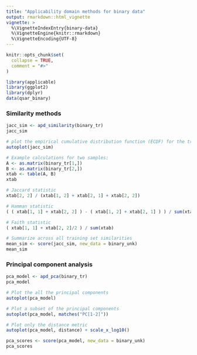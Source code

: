 ```yaml
---
title: "Applicability domain methods for binary data"
output: rmarkdown::html_vignette
vignette: >
  %\VignetteIndexEntry{binary-data}
  %\VignetteEngine{knitr::rmarkdown}
  %\VignetteEncoding{UTF-8}
---
```


```r
knitr::opts_chunk$set(
  collapse = TRUE,
  comment = "#>"
)
```

```r
library(applicable)
library(ggplot2)
library(dplyr)
data(qsar_binary)
```

### Similarity methods
```r

jacc_sim <- apd_similarity(binary_tr)
jacc_sim

# plot the empirical cumulative distribution function (ECDF) for the training set:
autoplot(jacc_sim)

# Example calculations for two samples:
A <- as.matrix(binary_tr[1,])
B <- as.matrix(binary_tr[2,])
xtab <- table(A, B)
xtab

# Jaccard statistic
xtab[2, 2] / (xtab[1, 2] + xtab[2, 1] + xtab[2, 2])

# Hamman statistic
( ( xtab[1, 1] + xtab[2, 2] ) - ( xtab[1, 2] + xtab[2, 1] ) ) / sum(xtab)

# Faith statistic
( xtab[1, 1] + xtab[2, 2]/2 ) / sum(xtab)

# Summarize across all training set similarities
mean_sim <- score(jacc_sim, new_data = binary_unk)
mean_sim

```

### Principal component analysis
```r

pca_model <- apd_pca(binary_tr)
pca_model

# Plot the all the principal components
autoplot(pca_model)

# Plot a subset of the principal components
autoplot(pca_model, matches("PC[1-2]"))

# Plot only the distance metric
autoplot(pca_model, distance) + scale_x_log10()

pca_scores <- score(pca_model, new_data = binary_unk)
pca_scores

```
